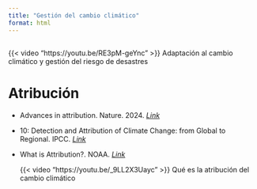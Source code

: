 ```yaml
---
title: "Gestión del cambio climático"
format: html
---
```


## 

{{< video "https://youtu.be/RE3pM-geYnc" >}} Adaptación al cambio climático y gestión del riesgo de desastres

# Atribución

-   Advances in attribution. Nature. 2024. [*Link*](https://www.nature.com/articles/s41558-024-02189-7)

-   10: Detection and Attribution of Climate Change: from Global to Regional. IPCC. [*Link*](https://www.ipcc.ch/report/ar5/wg1/detection-and-attribution-of-climate-change-from-global-to-regional/)

-   What is Attribution?. NOAA. [*Link*](https://psl.noaa.gov/csi/whatis/)

    {{< video "https://youtu.be/_9LL2X3Uayc" >}} Qué es la atribución del cambio climático
